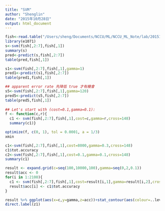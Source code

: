 ```yaml
---
title: "SVM"
author: "Shenglin"
date: "2015年10月28日"
output: html_document
---
```


```r
fish<-read.table("/Users/sheng/Documents/NCCU/ML/NCCU_ML_Note/lab/20151014_fish.txt",h=T)
library(e1071)
s<-svm(fish[,2:7],fish[,1])
summary(s)
pred<-predict(s,fish[,2:7])
table(pred,fish[,1])

s1<-svm(fish[,2:7],fish[,1],gamma=1)
pred1<-predict(s1,fish[,2:7])
table(pred1,fish[,1])

## apparent error rate 先降低 true 才有機會
s5<-svm(fish[,2:7],fish[,1],gamma=120)
pred5<-predict(s5,fish[,2:7])
table(pred5,fish[,1])
       
## Let's start with (cost=0.1,gamma=0.1):
f <- function(c,r){
  c1 <- svm(fish[,2:7],fish[,1],cost=c,gamma=r,cross=148)
  summary(c1)}

optimize(f, c(0, 1), tol = 0.0001, a = 1/3)
xmin

c1<-svm(fish[,2:7],fish[,1],cost=8000,gamma=0.3,cross=148)
c1$tot.accuracy
c2<-svm(fish[,2:7],fish[,1],cost=0.1,gamma=0.1,cross=148)
summary(c1)

```

```r
result <- expand.grid(c=seq(100,10000,100),gamma=seq(0,2,0.1))
result$acc <- 0
for(i in 1:2100){
  c1 <- svm(fish[,2:7],fish[,1],cost=result[i,1],gamma=result[i,2],cross=148)
  result$acc[i] <- c1$tot.accuracy
}

result %>% ggplot(aes(x=c,y=gamma,z=acc))+stat_contour(aes(colour=..level..)) -> z1
direct.label(z1)
```

